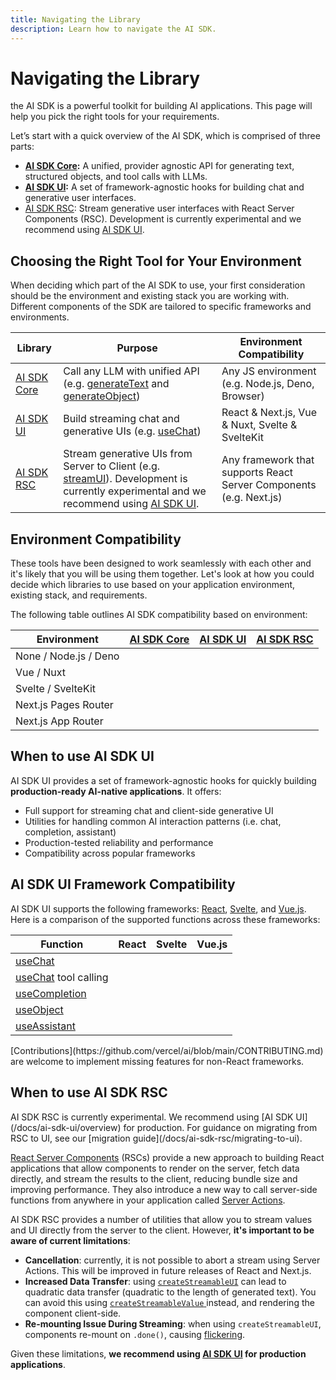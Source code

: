 ```yaml
---
title: Navigating the Library
description: Learn how to navigate the AI SDK.
---
```


# Navigating the Library

the AI SDK is a powerful toolkit for building AI applications. This page will help you pick the right tools for your requirements.

Let’s start with a quick overview of the AI SDK, which is comprised of three parts:

- **[AI SDK Core](/docs/ai-sdk-core/overview):** A unified, provider agnostic API for generating text, structured objects, and tool calls with LLMs.
- **[AI SDK UI](/docs/ai-sdk-ui/overview):** A set of framework-agnostic hooks for building chat and generative user interfaces.
- [AI SDK RSC](/docs/ai-sdk-rsc/overview): Stream generative user interfaces with React Server Components (RSC). Development is currently experimental and we recommend using [AI SDK UI](/docs/ai-sdk-ui/overview).

## Choosing the Right Tool for Your Environment

When deciding which part of the AI SDK to use, your first consideration should be the environment and existing stack you are working with. Different components of the SDK are tailored to specific frameworks and environments.

| Library                                   | Purpose                                                                                                                                                                                                  | Environment Compatibility                                          |
| ----------------------------------------- | -------------------------------------------------------------------------------------------------------------------------------------------------------------------------------------------------------- | ------------------------------------------------------------------ |
| [AI SDK Core](/docs/ai-sdk-core/overview) | Call any LLM with unified API (e.g. [generateText](/docs/reference/ai-sdk-core/generate-text) and [generateObject](/docs/reference/ai-sdk-core/generate-object))                                         | Any JS environment (e.g. Node.js, Deno, Browser)                   |
| [AI SDK UI](/docs/ai-sdk-ui/overview)     | Build streaming chat and generative UIs (e.g. [useChat](/docs/reference/ai-sdk-ui/use-chat))                                                                                                             | React & Next.js, Vue & Nuxt, Svelte & SvelteKit                    |
| [AI SDK RSC](/docs/ai-sdk-rsc/overview)   | Stream generative UIs from Server to Client (e.g. [streamUI](/docs/reference/ai-sdk-rsc/stream-ui)). Development is currently experimental and we recommend using [AI SDK UI](/docs/ai-sdk-ui/overview). | Any framework that supports React Server Components (e.g. Next.js) |

## Environment Compatibility

These tools have been designed to work seamlessly with each other and it's likely that you will be using them together. Let's look at how you could decide which libraries to use based on your application environment, existing stack, and requirements.

The following table outlines AI SDK compatibility based on environment:

| Environment           | [AI SDK Core](/docs/ai-sdk-core/overview) | [AI SDK UI](/docs/ai-sdk-ui/overview) | [AI SDK RSC](/docs/ai-sdk-rsc/overview) |
| --------------------- | ----------------------------------------- | ------------------------------------- | --------------------------------------- |
| None / Node.js / Deno | <Check size={18} />                       | <Cross size={18} />                   | <Cross size={18} />                     |
| Vue / Nuxt            | <Check size={18} />                       | <Check size={18} />                   | <Cross size={18} />                     |
| Svelte / SvelteKit    | <Check size={18} />                       | <Check size={18} />                   | <Cross size={18} />                     |
| Next.js Pages Router  | <Check size={18} />                       | <Check size={18} />                   | <Cross size={18} />                     |
| Next.js App Router    | <Check size={18} />                       | <Check size={18} />                   | <Check size={18} />                     |

## When to use AI SDK UI

AI SDK UI provides a set of framework-agnostic hooks for quickly building **production-ready AI-native applications**. It offers:

- Full support for streaming chat and client-side generative UI
- Utilities for handling common AI interaction patterns (i.e. chat, completion, assistant)
- Production-tested reliability and performance
- Compatibility across popular frameworks

## AI SDK UI Framework Compatibility

AI SDK UI supports the following frameworks: [React](https://react.dev/), [Svelte](https://svelte.dev/), and [Vue.js](https://vuejs.org/). Here is a comparison of the supported functions across these frameworks:

| Function                                                   | React               | Svelte              | Vue.js              |
| ---------------------------------------------------------- | ------------------- | ------------------- | ------------------- |
| [useChat](/docs/reference/ai-sdk-ui/use-chat)              | <Check size={18} /> | <Check size={18} /> | <Check size={18} /> |
| [useChat](/docs/reference/ai-sdk-ui/use-chat) tool calling | <Check size={18} /> | <Check size={18} /> | <Cross size={18} /> |
| [useCompletion](/docs/reference/ai-sdk-ui/use-completion)  | <Check size={18} /> | <Check size={18} /> | <Check size={18} /> |
| [useObject](/docs/reference/ai-sdk-ui/use-object)          | <Check size={18} /> | <Cross size={18} /> | <Cross size={18} /> |
| [useAssistant](/docs/reference/ai-sdk-ui/use-assistant)    | <Check size={18} /> | <Check size={18} /> | <Check size={18} /> |

<Note>
  [Contributions](https://github.com/vercel/ai/blob/main/CONTRIBUTING.md) are
  welcome to implement missing features for non-React frameworks.
</Note>

## When to use AI SDK RSC

<Note type="warning">
  AI SDK RSC is currently experimental. We recommend using [AI SDK
  UI](/docs/ai-sdk-ui/overview) for production. For guidance on migrating from
  RSC to UI, see our [migration guide](/docs/ai-sdk-rsc/migrating-to-ui).
</Note>

[React Server Components](https://nextjs.org/docs/app/building-your-application/rendering/server-components)
(RSCs) provide a new approach to building React applications that allow components
to render on the server, fetch data directly, and stream the results to the client,
reducing bundle size and improving performance. They also introduce a new way to
call server-side functions from anywhere in your application called [Server Actions](https://nextjs.org/docs/app/building-your-application/data-fetching/server-actions-and-mutations).

AI SDK RSC provides a number of utilities that allow you to stream values and UI directly from the server to the client. However, **it's important to be aware of current limitations**:

- **Cancellation**: currently, it is not possible to abort a stream using Server Actions. This will be improved in future releases of React and Next.js.
- **Increased Data Transfer**: using [`createStreamableUI`](/docs/reference/ai-sdk-rsc/create-streamable-ui) can lead to quadratic data transfer (quadratic to the length of generated text). You can avoid this using [ `createStreamableValue` ](/docs/reference/ai-sdk-rsc/create-streamable-value) instead, and rendering the component client-side.
- **Re-mounting Issue During Streaming**: when using `createStreamableUI`, components re-mount on `.done()`, causing [flickering](https://github.com/vercel/ai/issues/2232).

Given these limitations, **we recommend using [AI SDK UI](/docs/ai-sdk-ui/overview) for production applications**.
